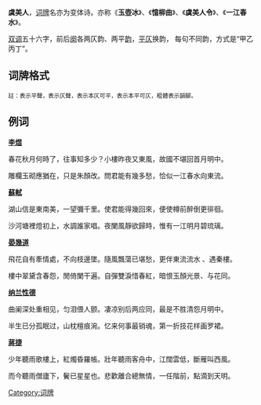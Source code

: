 {{Unreferenced|time=2021-06-17T05:07:17+00:00}}
{{About|詞牌|其他同名條目|虞美人}}
'''虞美人'''，[[词牌|词牌]]名亦为变体诗。亦称《'''玉壺冰'''》、《'''憶柳曲'''》、《'''虞美人令'''》、《'''一江春水'''》。

[[双调|双调]]五十六字，前后[[阕|阕]]各两仄韵、两平[[韵|韵]]，[[平仄|平仄]]换韵， 每句不同韵，方式是“甲乙丙丁”。

==词牌格式==
<span style="font-size:smaller;">註：{{平仄|平}}表示平聲，{{平仄|仄}}表示仄聲，{{平仄|[仄]}}表示本仄可平，{{平仄|[平]}}表示本平可仄，粗體表示韻腳。</span>

{{平仄|
[平]平[仄]仄平平'''仄'''，[仄]仄平平'''仄'''。[平]平[仄]仄仄平'''平'''，[仄]仄[平]平[仄]仄仄平'''平'''。

[平]平[仄]仄平平'''仄'''，[仄]仄平平'''仄'''。[平]平[仄]仄仄平'''平'''，[仄]仄[平]平[仄]仄仄平'''平'''。}}

==例词==
'''[[李煜|李煜]]'''

春花秋月何時了，往事知多少？小樓昨夜又東風，故國不堪回首月明中。

雕欄玉砌應猶在，只是朱顏改。問君能有幾多愁，恰似一江春水向東流。


'''[[蘇軾|蘇軾]]'''

湖山信是東南美，一望彌千里。使君能得幾回來，便使樽前醉倒更徘徊。

沙河塘裡燈初上，水調誰家唱。夜闌風靜欲歸時，惟有一江明月碧琉璃。


'''[[晏幾道|晏幾道]]'''

飛花自有牽情處，不向枝邊墜。隨風飄蕩已堪愁，更伴東流流水 、遇秦樓。

樓中翠黛含春怨，閒倚闌干遍。自彈雙淚惜春紅，暗恨玉顏光景、与花同。



'''[[纳兰性德|纳兰性德]]'''

曲阑深处重相见，匀泪偎人颤。凄凉别后两应同，最是不胜清怨月明中。

半生已分孤眠过，山枕檀痕涴。忆来何事最销魂，第一折技花样画罗裙。


'''[[蔣捷|蔣捷]]'''

少年聽雨歌樓上，紅燭昏羅帳。壯年聽雨客舟中，江闊雲低，斷雁叫西風。

而今聽雨僧廬下，鬢已星星也。悲歡離合總無情，一任階前，點滴到天明。


{{wikisource|虞美人}}
{{詞牌}}
[[Category:词牌|Category:词牌]]